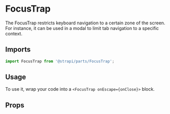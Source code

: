 

<Meta of={FocusTrapStories} />

# FocusTrap

The FocusTrap restricts keyboard navigation to a certain zone of the screen. For instance, it can be used in a modal to
limit tab navigation to a specific context.

## Imports

```js
import FocusTrap from '@strapi/parts/FocusTrap';
```

## Usage

To use it, wrap your code into a `<FocusTrap onEscape={onClose}>` block.

<Canvas of={FocusTrapStories.Base} />

## Props

<ArgTypes of={FocusTrap} />
